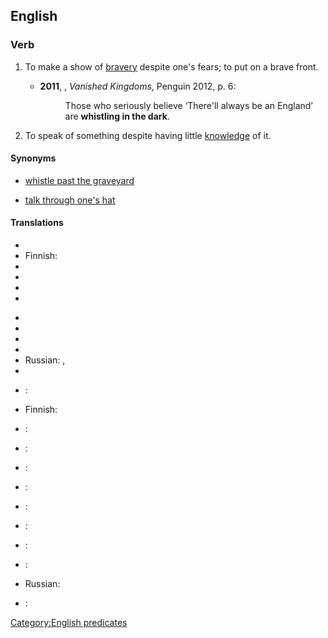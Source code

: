 ==English==

===Verb===
{{head|en|verb|head=[[whistle]] [[in]] [[the]] [[dark]]}}

# {{context|colloquial|lang=en}} To make a show of [[bravery]] despite one's fears; to put on a brave front.
#* '''2011''', {{w|Norman Davies}}, ''Vanished Kingdoms'', Penguin 2012, p. 6:
#*: Those who seriously believe ‘There'll always be an England’ are '''whistling in the dark'''. 
# {{context|idiomatic|US|lang=en}} To speak of something despite having little [[knowledge]] of it.

====Synonyms====
* {{sense|make a show of bravery}} [[whistle past the graveyard]]
* {{sense|speak of something without knowledge}} [[talk through one's hat]]

====Translations====
{{trans-top|make a show of bravery}}
* {{trreq|ar}}
* Finnish: {{t-|fi|vislailla}}
* {{trreq|fr}}
* {{trreq|de}}
* {{trreq|it}}
* {{trreq|ja}}
{{trans-mid}}
* {{trreq|ko}}
* {{trreq|cmn}}
* {{trreq|pl}}
* {{trreq|pt}}
* Russian: {{t|ru|бодриться|tr=bodrítʹsja|sc=Cyrl}}, {{t|ru|напускать на себя спокойствие|sc=Cyrl}}
* {{trreq|es}}
{{trans-bottom}}
{{trans-top|speak without knowledge}}
* {{trreq|ar}}:
* Finnish: {{t-|fi|puhua läpiä päähänsä}}
* {{trreq|fr}}:
* {{trreq|de}}:
* {{trreq|it}}:
* {{trreq|ja}}:
{{trans-mid}}
* {{trreq|ko}}:
* {{trreq|cmn}}:
* {{trreq|pl}}:
* {{trreq|pt}}:
* Russian: {{t-|ru|говорить не зная ничего толком|sc=Cyrl}}
* {{trreq|es}}:
{{trans-bottom}}

[[Category:English predicates]]